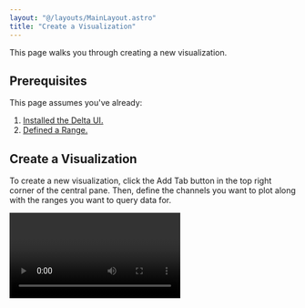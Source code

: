 ```yaml
---
layout: "@/layouts/MainLayout.astro"
title: "Create a Visualization"
---
```



This page walks you through creating a new visualization.

## Prerequisites

This page assumes you've already:

1. [Installed the Delta UI.](/visualize/get-started)
2. [Defined a Range.](/visualize/define-a-range)


## Create a Visualization

To create a new visualization, click the Add Tab button in the top right corner of the
central pane. Then, define the channels you want to plot along with the ranges you want to
query data for.

<Video client:only="react" id="/visualize/create-visualization" />

### Channel Parameters

<Table
    columns={[
        {
            key: "name",
            name: "Name",
        },
        {
            key: "description",
            name: "Description",
        },
    ]}
    data={[
        {
            name: "Y1",
            description: "The channels to plot on the left Y axis.",
        },
        {
            name: "Y2",
            description: "The channels to plot on the right Y axis.",
        },
        {
            name: "Ranges",
            description:
                "The ranges to query data for. All channels will be queried for data in each range.",
        },
        {
            name: "X",
            description: "The channel to plot on the X axis.",
        },
    ]}
/>

## Select a Range for Analysis

If you'd like to perform analysis on a specific section of data using a [client library](/analyze/get-started),
you can use the selector. To do so, hold the `Alt` key and click and drag
over the range you'd like to select. After lifting the mouse button, a menu will appear,
allowing you to copy the time range in the programming language of your choice.

<Video client:only="react" id="/visualize/select-range" />

Then, you can use the selected range in your client library. We've provided the following
example in Python:

```python
import synnax
import matplotlib.pyplot as plt

# Create a client.
client = synnax.Synnax()

# PASTE THE SELECTED RANGE HERE.
tr = synnax.TimeRange(1676852636837258200, 1676853185745908500)

# Query data for the selected range.
pressures, _ = client.read(tr, "ec.pressure[12]")
times, _ = client.read(tr, "Time")

plt.plot(times, pressures)

plt.show()
```
